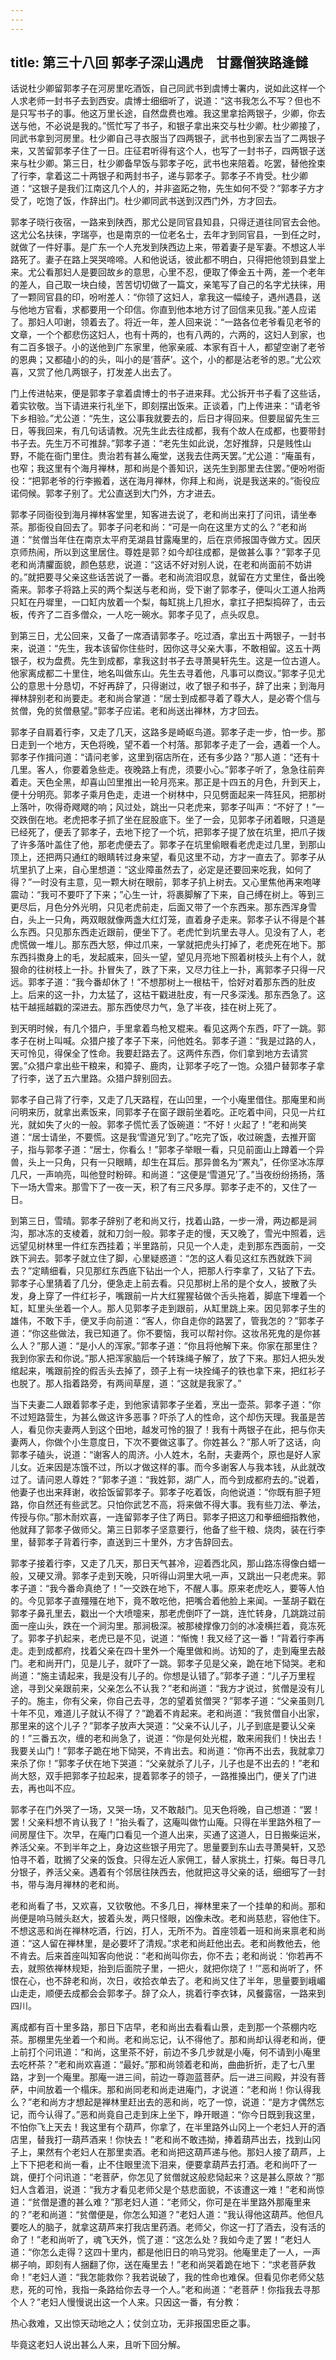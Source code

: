 ```yaml
---
---
---
```

title: 第三十八回 郭孝子深山遇虎　甘露僧狭路逢雠
---

话说杜少卿留郭孝子在河房里吃酒饭，自己同武书到虞博士署内，说如此这样一个人求老师一封书子去到西安。虞博士细细听了，说道：“这书我怎么不写？但也不是只写书子的事。他这万里长途，自然盘费也难。我这里拿拾两银子，少卿，你去送与他，不必说是我的。”慌忙写了书子，和银子拿出来交与杜少卿。杜少卿接了，同武书拿到河房里。杜少卿自己寻衣服当了四两银子，武书也到家去当了二两银子来，又苦留郭孝子住了一日。庄征君听得有这个人，也写了一封书子，四两银子送来与杜少卿。第三日，杜少卿备早饭与郭孝子吃，武书也来陪着。吃罢，替他拴束了行李，拿着这二十两银子和两封书子，递与郭孝子。郭孝子不肯受。杜少卿道：“这银子是我们江南这几个人的，并非盗跖之物，先生如何不受？”郭孝子方才受了，吃饱了饭，作辞出门。杜少卿同武书送到汉西门外，方才回去。

郭孝子晓行夜宿，一路来到陕西，那尤公是同官县知县，只得迂道往同官去会他。这尤公名扶徕，字瑞亭，也是南京的一位老名士，去年才到同官县，一到任之时，就做了一件好事。是广东一个人充发到陕西边上来，带着妻子是军妻。不想这人半路死了。妻子在路上哭哭啼啼。人和他说话，彼此都不明白，只得把他领到县堂上来。尤公看那妇人是要回故乡的意思，心里不忍，便取了俸金五十两，差一个老年的差人，自己取一块白绫，苦苦切切做了一篇文，亲笔写了自己的名字尤扶徕，用了一颗同官县的印，吩咐差人：“你领了这妇人，拿我这一幅绫子，遇州遇县，送与他地方官看，求都要用一个印信。你直到他本地方讨了回信来见我。”差人应诺了。那妇人叩谢，领着去了。将近一年，差人回来说：“一路各位老爷看见老爷的文章，一个个都悲伤这妇人，也有十两的，也有八两的，六两的，这妇人到家，也有二百多银子。小的送他到广东家里，他家亲戚、本家有百十人，都望空谢了老爷的恩典；又都磕小的的头，叫小的是‘菩萨’。这个，小的都是沾老爷的恩。”尤公欢喜，又赏了他几两银子，打发差人出去了。

门上传进帖来，便是郭孝子拿着虞博士的书子进来拜。尤公拆开书子看了这些话，着实钦敬。当下请进来行礼坐下，即刻摆出饭来。正谈着，门上传进来：“请老爷下乡相验。”尤公道：“先生，这公事我就要去的，后日才得回来。但要屈留先生三日，等我回来，有几句话请教。况先生此去往成都，我有个故人在成都，也要带封书子去。先生万不可推辞。”郭孝子道：“老先生如此说，怎好推辞，只是贱性山野，不能在衙门里住。贵治若有甚么庵堂，送我去住两天罢。”尤公道：“庵虽有，也窄；我这里有个海月禅林，那和尚是个善知识，送先生到那里去住罢。”便吩咐衙役：“把郭老爷的行李搬着，送在海月禅林，你拜上和尚，说是我送来的。”衙役应诺伺候。郭孝子别了。尤公直送到大门外，方才进去。

郭孝子同衙役到海月禅林客堂里，知客进去说了，老和尚出来打了问讯，请坐奉茶。那衙役自回去了。郭孝子问老和尚：“可是一向在这里方丈的么？”老和尚道：“贫僧当年住在南京太平府芜湖县甘露庵里的，后在京师报国寺做方丈。因厌京师热闹，所以到这里居住。尊姓是郭？如今却往成都，是做甚么事？”郭孝子见老和尚清臞面貌，颜色慈悲，说道：“这话不好对别人说，在老和尚面前不妨讲的。”就把要寻父亲这些话苦说了一番。老和尚流泪叹息，就留在方丈里住，备出晚斋来。郭孝子将路上买的两个梨送与老和尚，受下谢了郭孝子，便叫火工道人抬两只缸在丹墀里，一口缸内放着一个梨，每缸挑上几担水，拿扛子把梨捣碎了，击云板，传齐了二百多僧众，一人吃一碗水。郭孝子见了，点头叹息。

到第三日，尤公回来，又备了一席酒请郭孝子。吃过酒，拿出五十两银子，一封书来，说道：“先生，我本该留你住些时，因你这寻父亲大事，不敢相留。这五十两银子，权为盘费。先生到成都，拿我这封书子去寻萧昊轩先生。这是一位古道人。他家离成都二十里住，地名叫做东山。先生去寻着他，凡事可以商议。”郭孝子见尤公的意思十分恳切，不好再辞了，只得谢过，收了银子和书子，辞了出来；到海月禅林辞别老和尚要走。老和尚合掌道：“居士到成都寻着了尊大人，是必寄个信与贫僧，免的贫僧悬望。”郭孝子应诺。老和尚送出禅林，方才回去。

郭孝子自肩着行李，又走了几天，这路多是崎岖鸟道。郭孝子走一步，怕一步。那日走到一个地方，天色将晚，望不着一个村落。那郭孝子走了一会，遇着一个人。郭孝子作揖问道：“请问老爹，这里到宿店所在，还有多少路？”那人道：“还有十几里。客人，你要着急些走。夜晚路上有虎，须要小心。”郭孝子听了，急急往前奔着走。天色全黑，却喜山凹里推出一轮月亮来。那正是十四五的月色，升到天上，便十分明亮。郭孝子乘月色走，走进一个树林中，只见劈面起来一阵狂风，把那树上落叶，吹得奇飕飕的响；风过处，跳出一只老虎来，郭孝子叫声：“不好了！”一交跌倒在地。老虎把孝子抓了坐在屁股底下。坐了一会，见郭孝子闭着眼，只道是已经死了，便丢了郭孝子，去地下挖了一个坑，把郭孝子提了放在坑里，把爪子拨了许多落叶盖住了他，那老虎便去了。郭孝子在坑里偷眼看老虎走过几里，到那山顶上，还把两只通红的眼睛转过身来望，看见这里不动，方才一直去了。郭孝子从坑里扒了上来，自心里想道：“这业障虽然去了，必定是还要回来吃我，如何了得？”一时没有主意，见一颗大树在眼前，郭孝子扒上树去。又心里焦他再来咆哮震动：“我可不要吓了下来；”心生一计，将裹脚解了下来，自己缚在树上。等到三更尽后，月色分外光明，只见老虎前走，后面又带了一个东西来。那东西浑身雪白，头上一只角，两双眼就像两盏大红灯笼，直着身子走来。郭孝子认不得是个甚么东西。只见那东西走近跟前，便坐下了。老虎忙到坑里去寻人。见没有了人，老虎慌做一堆儿。那东西大怒，伸过爪来，一掌就把虎头打掉了，老虎死在地下。那东西抖擞身上的毛，发起威来，回头一望，望见月亮地下照着树枝头上有个人，就狠命的往树枝上一扑。扑冒失了，跌了下来，又尽力往上一扑，离郭孝子只得一尺远。郭孝子道：“我今番却休了！”不想那树上一根枯干，恰好对着那东西的肚皮上。后来的这一扑，力太猛了，这枯干戳进肚皮，有一尺多深浅。那东西急了。这枯干越摇越戳的深进去。那东西使尽力气，急了半夜，挂在树上死了。

到天明时候，有几个猎户，手里拿着鸟枪叉棍来。看见这两个东西，吓了一跳。郭孝子在树上叫喊。众猎户接了孝子下来，问他姓名。郭孝子道：“我是过路的人，天可怜见，得保全了性命。我要赶路去了。这两件东西，你们拿到地方去请赏罢。”众猎户拿出些干粮来，和獐子、鹿肉，让郭孝子吃了一饱。众猎户替郭孝子拿了行李，送了五六里路。众猎户辞别回去。

郭孝子自己背了行李，又走了几天路程，在山凹里，一个小庵里借住。那庵里和尚问明来历，就拿出素饭来，同郭孝子在窗子跟前坐着吃。正吃着中间，只见一片红光，就如失了火的一般。郭孝子慌忙丢了饭碗道：“不好！火起了！”老和尚笑道：“居士请坐，不要慌。这是我‘雪道兄’到了。”吃完了饭，收过碗盏，去推开窗子，指与郭孝子道：“居士，你看么！”郭孝子举眼一看，只见前面山上蹲着一个异兽，头上一只角，只有一只眼睛，却生在耳后。那异兽名为“罴丸”，任你坚冰冻厚几尺，一声响亮，叫他登时粉碎。和尚道：“这便是‘雪道兄’了。”当夜纷纷扬扬，落下一场大雪来。那雪下了一夜一天，积了有三尺多厚。郭孝子走不的，又住了一日。

到第三日，雪晴。郭孝子辞别了老和尚又行，找着山路，一步一滑，两边都是涧沟，那冰冻的支棱着，就和刀剑一般。郭孝子走的慢，天又晚了，雪光中照着，远远望见树林里一件红东西挂着；半里路前，只见一个人走，走到那东西面前，一交跌下涧去。郭孝子就立住了脚，心里疑惑道：“怎的这人看见这红东西就跌下涧去？”定睛细看，只见那红东西底下钻出一个人，把那人行李拿了，又钻了下去。郭孝子心里猜着了几分，便急走上前去看。只见那树上吊的是个女人，披散了头发，身上穿了一件红衫子，嘴跟前一片大红猩猩毡做个舌头拖着，脚底下埋着一个缸，缸里头坐着一个人。那人见郭孝子走到跟前，从缸里跳上来。因见郭孝子生的雄伟，不敢下手，便叉手向前道：“客人，你自走你的路罢了，管我怎的？”郭孝子道：“你这些做法，我已知道了。你不要恼，我可以帮衬你。这妆吊死鬼的是你甚么人？”那人道：“是小人的浑家。”郭孝子道：“你且将他解下来。你家在那里住？我到你家去和你说。”那人把浑家脑后一个转珠绳子解了，放了下来。那妇人把头发绾起来，嘴跟前拴的假舌头去掉了，颈子上有一块拴绳子的铁也拿下来，把红衫子也脱了。那人指着路旁，有两间草屋，道：“这就是我家了。”

当下夫妻二人跟着郭孝子走，到他家请郭孝子坐着，烹出一壶茶。郭孝子道：“你不过短路营生，为甚么做这许多恶事？吓杀了人的性命，这个却伤天理。我虽是苦人，看见你夫妻两人到这个田地，越发可怜的狠了！我有十两银子在此，把与你夫妻两人，你做个小生意度日，下次不要做这事了。你姓甚么？”那人听了这话，向郭孝子磕头，说道：“谢客人的周济。小人姓木，名耐，夫妻两个，原也是好人家儿女。近来因是冻饿不过，所以才做这样的事。而今多谢客人与我本钱，从此就改过了。请问恩人尊姓？”郭孝子道：“我姓郭，湖广人，而今到成都府去的。”说着，他妻子也出来拜谢，收拾饭留郭孝子。郭孝子吃着饭，向他说道：“你既有胆子短路，你自然还有些武艺。只怕你武艺不高，将来做不得大事。我有些刀法、拳法，传授与你。”那木耐欢喜，一连留郭孝子住了两日。郭孝子把这刀和拳细细指教他，他就拜了郭孝子做师父。第三日郭孝子坚意要行，他备了些干粮、烧肉，装在行李里，替郭孝子背着行李，直送到三十里外，方才告辞回去。

郭孝子接着行李，又走了几天，那日天气甚冷，迎着西北风，那山路冻得像白蜡一般，又硬又滑。郭孝子走到天晚，只听得山洞里大吼一声，又跳出一只老虎来。郭孝子道：“我今番命真绝了！”一交跌在地下，不醒人事。原来老虎吃人，要等人怕的。今见郭孝子直殭殭在地下，竟不敢吃他，把嘴合着他脸上来闻。一茎胡子戳在郭孝子鼻孔里去，戳出一个大喷嚏来，那老虎倒吓了一跳，连忙转身，几跳跳过前面一座山头，跌在一个涧沟里。那涧极深。被那棱撑像刀剑的冰凌横拦着，竟冻死了。郭孝子扒起来，老虎已是不见，说道：“惭愧！我又经了这一番！”背着行李再走。走到成都府，找着父亲在四十里外一个庵里做和尚。访知的了，走到庵里去敲门。老和尚开门，见是儿子，就吓了一跳。郭孝子见是父亲，跪在地下恸哭。老和尚道：“施主请起来，我是没有儿子的。你想是认错了。”郭孝子道：“儿子万里程途，寻到父亲跟前来，父亲怎么不认我？”老和尚道：“我方才说过，贫僧是没有儿子的。施主，你有父亲，你自己去寻，怎的望着贫僧哭？”郭孝子道：“父亲虽则几十年不见，难道儿子就认不得了？”跪着不肯起来。老和尚道：“我贫僧自小出家，那里来的这个儿子？”郭孝子放声大哭道：“父亲不认儿子，儿子到底是要认父亲的！”三番五次，缠的老和尚急了，说道：“你是何处光棍，敢来闹我们！快出去！我要关山门！”郭孝子跪在地下恸哭，不肯出去。和尚道：“你再不出去，我就拿刀来杀了你！”郭孝子伏在地下哭道：“父亲就杀了儿子，儿子也是不出去的！”老和尚大怒，双手把郭孝子拉起来，提着郭孝子的领子，一路推搡出门，便关了门进去，再也叫不应。

郭孝子在门外哭了一场，又哭一场，又不敢敲门。见天色将晚，自己想道：“罢！罢！父亲料想不肯认我了！”抬头看了，这庵叫做竹山庵。只得在半里路外租了一间房屋住下。次早，在庵门口看见一个道人出来，买通了这道人，日日搬柴运米，养活父亲。不到半年之上，身边这些银子用完了。思量要到东山去寻萧昊轩，又恐怕寻不着，耽搁了父亲的饭食。只得左近人家佣工，替人家挑土，打柴。每日寻几分银子，养活父亲。遇着有个邻居往陕西去，他就把这寻父亲的话，细细写了一封书，带与海月禅林的老和尚。

老和尚看了书，又欢喜，又钦敬他。不多几日，禅林里来了一个挂单的和尚。那和尚便是响马贼头赵大，披着头发，两只怪眼，凶像未改。老和尚慈悲，容他住下。不想这恶和尚在禅林吃酒，行凶，打人，无所不为。首座领着一班和尚来禀老和尚道：“这人留在禅林里，是必要坏了清规。”求老和尚赶他出去。老和尚教他去，他不肯去。后来首座叫知客向他说：“老和尚叫你去，你不去；老和尚说：‘你若再不去，就照依禅林规矩，抬到后面院子里，一把火，就把你烧了！’”恶和尚听了，怀恨在心，也不辞老和尚，次日，收拾衣单去了。老和尚又住了半年，思量要到峨嵋山走走，顺便去成都会会郭孝子。辞了众人，挑着行李衣钵，风餐露宿，一路来到四川。

离成都有百十里多路，那日下店早，老和尚出去看看山景，走到那一个茶棚内吃茶。那棚里先坐着一个和尚。老和尚忘记，认不得他了。那和尚却认得老和尚，便上前打个问讯道：“和尚，这里茶不好，前边不多几步就是小庵，何不请到小庵里去吃杯茶？”老和尚欢喜道：“最好。”那和尚领着老和尚，曲曲折折，走了七八里路，才到一个庵里。那庵一进三间，前边一尊迦蓝菩萨。后一进三间殿，并没有菩萨，中间放着一个榻床。那和尚同老和尚走进庵门，才说道：“老和尚！你认得我么？”老和尚方才想起是禅林里赶出去的恶和尚，吃了一惊，说道：“是方才偶然忘记，而今认得了。”恶和尚竟自己走到床上坐下，睁开眼道：“你今日既到我这里，不怕你飞上天去！我这里有个葫芦，你拿了，在半里路外山冈上一个老妇人开的酒店里，替我打一葫芦酒来！你快去！”老和尚不敢违拗，捧着葫芦出去，找到山冈子上，果然有个老妇人在那里卖酒。老和尚把这葫芦递与他。那妇人接了葫芦，上上下下把老和尚一看，止不住眼里流下泪来，便要拿葫芦去打酒。老和尚吓了一跳，便打个问讯道：“老菩萨，你怎见了贫僧就这般悲恸起来？这是甚么原故？”那妇人含着泪，说道：“我方才看见老师父是个慈悲面貌，不该遭这一难！”老和尚惊道：“贫僧是遭的甚么难？”那老妇人道：“老师父，你可是在半里路外那庵里来的？”老和尚道：“贫僧便是，你怎么知道？”老妇人道：“我认得他这葫芦。他但凡要吃人的脑子，就拿这葫芦来打我店里药酒。老师父，你这一打了酒去，没有活的命了！”老和尚听了，魂飞天外，慌了道：“这怎么处？我如今走了罢！”老妇人道：“你怎么走得？这四十里内，都是他旧日的响马党羽。他庵里走了一人，一声梆子响，即刻有人捆翻了你，送在庵里去！”老和尚哭着跪在地下：“求老菩萨救命！”老妇人道：“我怎能救你？我若说破了，我的性命也难保。但看见你老师父慈悲，死的可怜，我指一条路给你去寻一个人。”老和尚道：“老菩萨！你指我去寻那个人？”老妇人慢慢说出这一个人来。只因这一番，有分教：

热心救难，又出惊天动地之人；仗剑立功，无非报国忠臣之事。

毕竟这老妇人说出甚么人来，且听下回分解。

